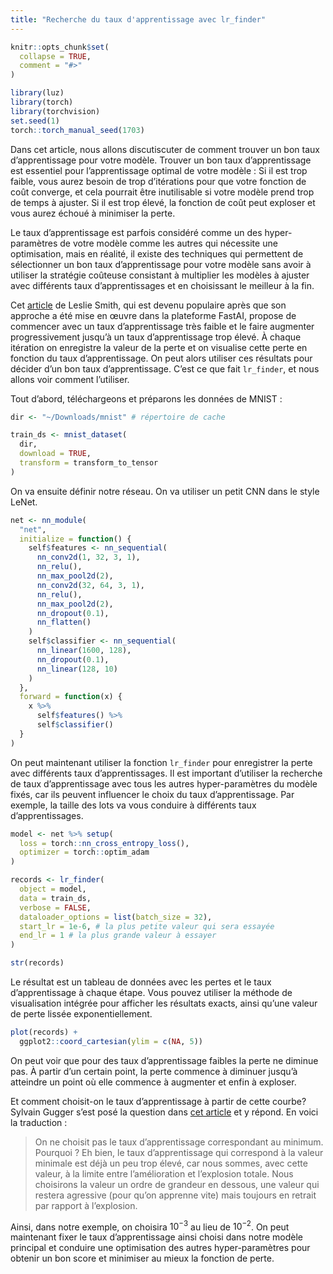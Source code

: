 ```yaml
---
title: "Recherche du taux d'apprentissage avec lr_finder"
---
```


```r
knitr::opts_chunk$set(
  collapse = TRUE,
  comment = "#>"
)
```

```r
library(luz)
library(torch)
library(torchvision)
set.seed(1)
torch::torch_manual_seed(1703)
```


Dans cet article, nous allons discutiscuter de comment trouver un bon taux d'apprentissage pour votre modèle. Trouver un bon taux d'apprentissage est essentiel pour l'apprentissage
optimal de votre modèle : Si il est trop faible, vous aurez besoin de trop d'itérations pour que votre fonction de coût converge, et cela pourrait être inutilisable si votre modèle prend trop de 
temps à ajuster. Si il est trop élevé, la fonction de coût peut exploser et vous aurez échoué à minimiser la perte.

Le taux d'apprentissage est parfois considéré comme un des hyper-paramètres de votre modèle comme les autres qui nécessite une optimisation, mais en réalité, il existe des techniques qui permettent de sélectionner un bon taux d'apprentissage pour votre modèle sans avoir à utiliser la stratégie coûteuse consistant à multiplier les modèles  à ajuster avec différents taux d'apprentissages et en choisissant le meilleur à la fin.

Cet [article](https://arxiv.org/abs/1506.01186) de Leslie Smith, qui est devenu populaire après que son approche a été mise en œuvre dans la plateforme FastAI, propose de commencer avec un taux d'apprentissage très faible et le faire augmenter progressivement jusqu'à un taux d'apprentissage trop élevé. À chaque itération on 
enregistre la valeur de la perte et on visualise cette perte en fonction du taux d'apprentissage. On peut alors utiliser ces résultats pour décider d'un bon taux d'apprentissage. 
C'est ce que fait `lr_finder`, et nous allons voir comment l'utiliser.

Tout d'abord, téléchargeons et préparons les données de MNIST :

```r
dir <- "~/Downloads/mnist" # répertoire de cache

train_ds <- mnist_dataset(
  dir,
  download = TRUE,
  transform = transform_to_tensor
)
```

On va ensuite définir notre réseau. On va utiliser un petit CNN dans le style LeNet.

```r
net <- nn_module(
  "net",
  initialize = function() {
    self$features <- nn_sequential(
      nn_conv2d(1, 32, 3, 1),
      nn_relu(),
      nn_max_pool2d(2),
      nn_conv2d(32, 64, 3, 1),
      nn_relu(),
      nn_max_pool2d(2),
      nn_dropout(0.1),
      nn_flatten()
    )
    self$classifier <- nn_sequential(
      nn_linear(1600, 128),
      nn_dropout(0.1),
      nn_linear(128, 10)
    )
  },
  forward = function(x) {
    x %>% 
      self$features() %>% 
      self$classifier()
  }
)
```

On peut maintenant utiliser la fonction `lr_finder` pour enregistrer la perte avec différents taux d'apprentissages. Il est important d'utiliser la recherche de taux 
d'apprentissage avec tous les autres hyper-paramètres du modèle fixés, car ils peuvent influencer le choix du taux d'apprentissage. Par exemple, la taille des lots va 
vous conduire à différents taux d'apprentissages.

```r
model <- net %>% setup(
  loss = torch::nn_cross_entropy_loss(),
  optimizer = torch::optim_adam
)

records <- lr_finder(
  object = model, 
  data = train_ds, 
  verbose = FALSE,
  dataloader_options = list(batch_size = 32),
  start_lr = 1e-6, # la plus petite valeur qui sera essayée
  end_lr = 1 # la plus grande valeur à essayer
)

str(records)
```

Le résultat est un tableau de données avec les pertes et le taux d'apprentissage à chaque étape. Vous pouvez utiliser la méthode de visualisation intégrée pour afficher les 
résultats exacts, ainsi qu'une valeur de perte lissée exponentiellement.

```r
plot(records) +
  ggplot2::coord_cartesian(ylim = c(NA, 5))
```

On peut voir que pour des taux d'apprentissage faibles la perte ne diminue pas. À partir d'un certain point,  la perte commence à diminuer jusqu'à atteindre un point où elle commence à augmenter et enfin à exploser.

Et comment choisit-on le taux d'apprentissage à partir de cette courbe? Sylvain Gugger s'est posé la question dans [cet article](https://sgugger.github.io/how-do-you-find-a-good-learning-rate.html) 
et y répond. En voici la traduction : 

> On ne choisit pas le taux d'apprentissage correspondant au minimum. Pourquoi ? Eh bien, le taux d'apprentissage qui correspond à la valeur minimale est déjà un peu trop élevé, car nous sommes, avec cette valeur, à la limite entre l'amélioration et l'explosion totale. Nous choisirons la valeur un ordre de grandeur en dessous, une valeur qui restera agressive (pour qu'on apprenne vite) mais toujours en 
retrait par rapport à l'explosion.


Ainsi, dans notre exemple, on choisira $10^{-3}$ au lieu de $10^{-2}$.
On peut maintenant fixer le taux d'apprentissage ainsi choisi dans notre modèle principal et conduire une optimisation des autres hyper-paramètres pour obtenir un bon score et minimiser au mieux la fonction de perte.


